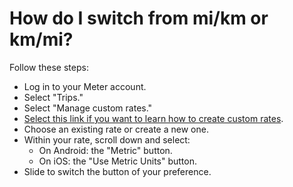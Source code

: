 # How do I switch from mi/km or km/mi?

Follow these steps:

* Log in to your Meter account.
* Select "Trips."
* Select "Manage custom rates."
* [Select this link if you want to learn how to create custom rates](https://help.meterapp.co/es-ES/help/pro-features/custom_fares).
* Choose an existing rate or create a new one.
* Within your rate, scroll down and select:
   - On Android: the "Metric" button.
   - On iOS: the "Use Metric Units" button.
* Slide to switch  the button of your preference.
